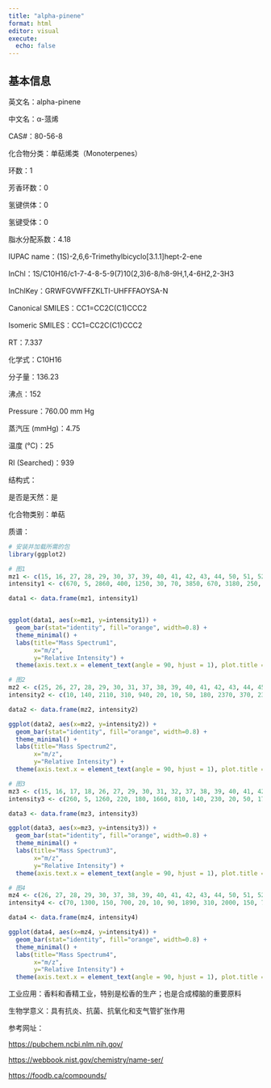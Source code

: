 ```yaml
---
title: "alpha-pinene"
format: html
editor: visual
execute: 
  echo: false
---
```


## 基本信息

英文名：alpha-pinene

中文名：α-蒎烯

CAS#：80-56-8

化合物分类：单萜烯类（Monoterpenes）

环数：1

芳香环数：0

氢键供体：0

氢键受体：0

脂水分配系数：4.18

IUPAC name：(1S)-2,6,6-Trimethylbicyclo[3.1.1]hept-2-ene

InChl：1S/C10H16/c1-7-4-8-5-9(7)10(2,3)6-8/h8-9H,1,4-6H2,2-3H3

InChlKey：GRWFGVWFFZKLTI-UHFFFAOYSA-N

Canonical SMILES：CC1=CC2C(C1)CCC2

Isomeric SMILES：CC1=CC2C(C1)CCC2

RT：7.337

化学式：C10H16

分子量：136.23

沸点：152

Pressure：760.00 mm Hg

蒸汽压 (mmHg)：4.75

温度 (℃)：25

RI (Searched)：939

结构式：

是否是天然：是

化合物类别：单萜

质谱：

```r
# 安装并加载所需的包
library(ggplot2)

# 图1
mz1 <- c(15, 16, 27, 28, 29, 30, 37, 39, 40, 41, 42, 43, 44, 50, 51, 52, 53, 54, 55, 56, 58, 62, 63, 65, 66, 67, 68, 69, 74, 75, 77, 78, 79, 80, 81, 82, 86, 87, 89, 91, 92, 93, 94, 95, 102, 103, 105, 106, 107, 108, 109, 115, 116, 117, 119, 121, 122, 136, 137)
intensity1 <- c(670, 5, 2860, 400, 1250, 30, 70, 3850, 670, 3180, 250, 830, 20, 380, 1050, 520, 1390, 240, 720, 70, 70, 120, 370, 1010, 280, 1110, 380, 100, 40, 60, 3660, 750, 2980, 1000, 340, 30, 10, 10, 80, 4680, 4140, 9999, 890, 130, 40, 240, 1150, 310, 540, 130, 30, 90, 20, 50, 220, 1150, 110, 730, 100)

data1 <- data.frame(mz1, intensity1)


ggplot(data1, aes(x=mz1, y=intensity1)) +
  geom_bar(stat="identity", fill="orange", width=0.8) + 
  theme_minimal() + 
  labs(title="Mass Spectrum1",
       x="m/z",
       y="Relative Intensity") + 
  theme(axis.text.x = element_text(angle = 90, hjust = 1), plot.title = element_text(hjust = 0.5))  

# 图2
mz2 <- c(25, 26, 27, 28, 29, 30, 31, 37, 38, 39, 40, 41, 42, 43, 44, 45, 46, 49, 50, 51, 52, 53, 54, 55, 56, 57, 58, 59, 60, 61, 62, 63, 65, 66, 67, 68, 69, 70, 74, 76, 77, 78, 79, 80, 81, 82, 83, 87, 90, 91, 92, 93, 94, 95, 96, 97, 98, 101, 102, 103, 104, 105, 106, 107, 108, 109, 110, 115, 116, 117, 118, 119, 120, 121, 122, 123, 127, 135, 136, 137, 138)
intensity2 <- c(10, 140, 2110, 310, 940, 20, 10, 50, 180, 2370, 370, 2320, 160, 880, 30, 10, 10, 20, 210, 680, 310, 1050, 130, 710, 50, 40, 60, 20, 10, 20, 70, 210, 540, 220, 680, 480, 120, 20, 20, 20, 2210, 410, 1770, 980, 390, 50, 10, 10, 270, 2120, 2970, 9999, 930, 160, 10, 10, 10, 20, 20, 100, 50, 750, 230, 530, 110, 30, 10, 40, 20, 30, 10, 150, 30, 1320, 130, 10, 10, 10, 810, 90, 10)

data2 <- data.frame(mz2, intensity2)

ggplot(data2, aes(x=mz2, y=intensity2)) +
  geom_bar(stat="identity", fill="orange", width=0.8) + 
  theme_minimal() + 
  labs(title="Mass Spectrum2",
       x="m/z",
       y="Relative Intensity") + 
  theme(axis.text.x = element_text(angle = 90, hjust = 1), plot.title = element_text(hjust = 0.5))  

# 图3
mz3 <- c(15, 16, 17, 18, 26, 27, 29, 30, 31, 32, 37, 38, 39, 40, 41, 42, 43, 44, 50, 51, 52, 53, 54, 55, 56, 58, 59, 62, 63, 64, 65, 66, 67, 68, 69, 76, 77, 78, 79, 80, 81, 85, 89, 90, 91, 92, 93, 94, 95, 97, 101, 103, 104, 105, 106, 107, 108, 109, 112, 115, 117, 119, 120, 121, 122, 136, 137)
intensity3 <- c(260, 5, 1260, 220, 180, 1660, 810, 140, 230, 20, 50, 170, 2640, 130, 2300, 140, 850, 60, 170, 610, 350, 1150, 110, 810, 50, 60, 60, 10, 280, 50, 530, 260, 720, 580, 110, 30, 2810, 450, 2180, 980, 330, 80, 400, 150, 3050, 3520, 9999, 850, 150, 70, 5, 210, 70, 800, 240, 460, 140, 60, 10, 130, 40, 220, 40, 1390, 140, 680, 50)

data3 <- data.frame(mz3, intensity3)

ggplot(data3, aes(x=mz3, y=intensity3)) +
  geom_bar(stat="identity", fill="orange", width=0.8) + 
  theme_minimal() + 
  labs(title="Mass Spectrum3",
       x="m/z",
       y="Relative Intensity") + 
  theme(axis.text.x = element_text(angle = 90, hjust = 1), plot.title = element_text(hjust = 0.5)) 

# 图4
mz4 <- c(26, 27, 28, 29, 30, 37, 38, 39, 40, 41, 42, 43, 44, 50, 51, 52, 53, 54, 55, 56, 57, 58, 59, 60, 62, 63, 64, 65, 66, 67, 68, 69, 70, 74, 75, 76, 77, 78, 79, 80, 81, 82, 83, 87, 89, 90, 91, 92, 93, 94, 95, 96, 102, 103, 104, 105, 106, 107, 108, 109, 115, 116, 117, 119, 120, 121, 122, 123, 135, 136, 137)
intensity4 <- c(70, 1300, 150, 700, 20, 10, 90, 1890, 310, 2000, 150, 750, 20, 150, 560, 280, 960, 130, 660, 60, 50, 80, 40, 5, 50, 200, 70, 670, 190, 840, 410, 120, 10, 30, 30, 20, 2850, 470, 2270, 980, 380, 50, 10, 5, 60, 10, 3230, 3490, 9999, 1000, 160, 10, 30, 180, 60, 1020, 290, 570, 150, 40, 70, 20, 60, 200, 50, 1360, 130, 5, 10, 720, 80)

data4 <- data.frame(mz4, intensity4)

ggplot(data4, aes(x=mz4, y=intensity4)) +
  geom_bar(stat="identity", fill="orange", width=0.8) + 
  theme_minimal() + 
  labs(title="Mass Spectrum4",
       x="m/z",
       y="Relative Intensity") + 
  theme(axis.text.x = element_text(angle = 90, hjust = 1), plot.title = element_text(hjust = 0.5))  

```

工业应用：香料和香精工业，特别是松香的生产；也是合成樟脑的重要原料

生物学意义：具有抗炎、抗菌、抗氧化和支气管扩张作用

参考网址：

<https://pubchem.ncbi.nlm.nih.gov/>

<https://webbook.nist.gov/chemistry/name-ser/>

<https://foodb.ca/compounds/>
